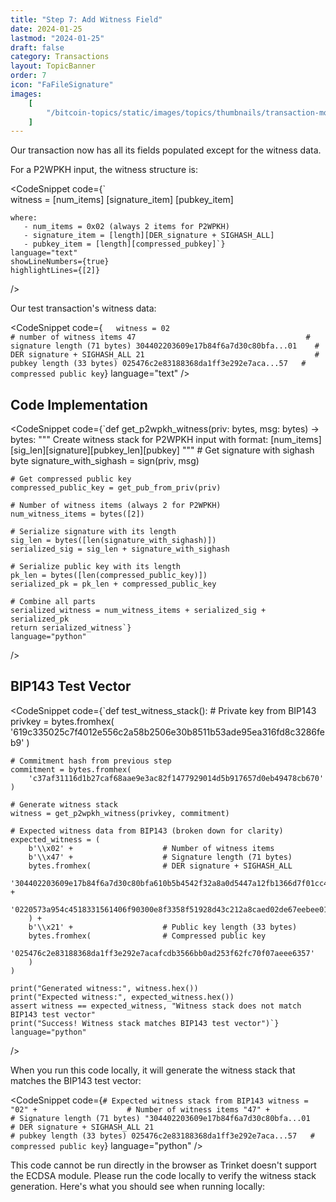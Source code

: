 ```yaml
---
title: "Step 7: Add Witness Field"
date: 2024-01-25
lastmod: "2024-01-25"
draft: false
category: Transactions
layout: TopicBanner
order: 7
icon: "FaFileSignature"
images:
    [
        "/bitcoin-topics/static/images/topics/thumbnails/transaction-module/signature/tx-thumbnail-signature-7.jpg"
    ]
---
```


Our transaction now has all its fields populated except for the witness data.

<div className="w-full rounded-xl overflow-hidden full-width">
    <SvgDisplay
        src="/bitcoin-topics/static/images/topics/transactions/signature/signature9.svg"
        width="100%"
        height="auto"
    />
</div>

For a P2WPKH input, the witness structure is:

<CodeSnippet
    code={`   
    witness = [num_items] [signature_item] [pubkey_item]

    where:
       - num_items = 0x02 (always 2 items for P2WPKH)
       - signature_item = [length][DER_signature + SIGHASH_ALL]
       - pubkey_item = [length][compressed_pubkey]`}
    language="text"
    showLineNumbers={true}
    highlightLines={[2]}
/>

Our test transaction's witness data:

<CodeSnippet
    code={`   witness = 02                                      # number of witness items
             47                                      # signature length (71 bytes)
             304402203609e17b84f6a7d30c80bfa...01    # DER signature + SIGHASH_ALL
             21                                      # pubkey length (33 bytes)
             025476c2e83188368da1ff3e292e7aca...57   # compressed public key`}
    language="text"
/>

## Code Implementation

<CodeSnippet
    code={`def get_p2wpkh_witness(priv: bytes, msg: bytes) -> bytes:
    """
    Create witness stack for P2WPKH input with format:
    [num_items][sig_len][signature][pubkey_len][pubkey]
    """
    # Get signature with sighash byte
    signature_with_sighash = sign(priv, msg)
    
    # Get compressed public key
    compressed_public_key = get_pub_from_priv(priv)
    
    # Number of witness items (always 2 for P2WPKH)
    num_witness_items = bytes([2])
    
    # Serialize signature with its length
    sig_len = bytes([len(signature_with_sighash)])
    serialized_sig = sig_len + signature_with_sighash
    
    # Serialize public key with its length
    pk_len = bytes([len(compressed_public_key)])
    serialized_pk = pk_len + compressed_public_key
    
    # Combine all parts
    serialized_witness = num_witness_items + serialized_sig + serialized_pk
    return serialized_witness`}
    language="python"
/>

## BIP143 Test Vector

<CodeSnippet
    code={`def test_witness_stack():
    # Private key from BIP143
    privkey = bytes.fromhex(
        '619c335025c7f4012e556c2a58b2506e30b8511b53ade95ea316fd8c3286feb9'
    )
    
    # Commitment hash from previous step
    commitment = bytes.fromhex(
        'c37af31116d1b27caf68aae9e3ac82f1477929014d5b917657d0eb49478cb670'
    )
    
    # Generate witness stack
    witness = get_p2wpkh_witness(privkey, commitment)
    
    # Expected witness data from BIP143 (broken down for clarity)
    expected_witness = (
        b'\\x02' +                    # Number of witness items
        b'\\x47' +                    # Signature length (71 bytes)
        bytes.fromhex(                # DER signature + SIGHASH_ALL
            '304402203609e17b84f6a7d30c80bfa610b5b4542f32a8a0d5447a12fb1366d7f01cc44a' +
            '0220573a954c4518331561406f90300e8f3358f51928d43c212a8caed02de67eebee01'
        ) +
        b'\\x21' +                    # Public key length (33 bytes)
        bytes.fromhex(                # Compressed public key
            '025476c2e83188368da1ff3e292e7acafcdb3566bb0ad253f62fc70f07aeee6357'
        )
    )
    
    print("Generated witness:", witness.hex())
    print("Expected witness:", expected_witness.hex())
    assert witness == expected_witness, "Witness stack does not match BIP143 test vector"
    print("Success! Witness stack matches BIP143 test vector")`}
    language="python"
/>

When you run this code locally, it will generate the witness stack that matches the BIP143 test vector:

<CodeSnippet
    code={`# Expected witness stack from BIP143
witness = "02" +                    # Number of witness items
         "47" +                    # Signature length (71 bytes)
         "304402203609e17b84f6a7d30c80bfa...01   # DER signature + SIGHASH_ALL
         21                                      # pubkey length (33 bytes)
         025476c2e83188368da1ff3e292e7aca...57   # compressed public key`}
    language="python"
/>

<ExpandableAlert title="Note about Browser Execution" type="warning" expandable={true}>
This code cannot be run directly in the browser as Trinket doesn't support the ECDSA module. Please run the code locally to verify the witness stack generation. Here's what you should see when running locally:

<div className="dark:hidden w-full rounded-xl overflow-hidden">
    <SvgDisplay
        src="/bitcoin-topics/static/images/topics/transactions/signature/signature4.png"
        width="100%"
        height="auto"
    />
</div>
<div className="hidden dark:block w-full rounded-xl overflow-hidden">
    <SvgDisplay
        src="/bitcoin-topics/static/images/topics/transactions/signature/signature4.png"
        width="100%"
        height="auto"
    />
</div>

</ExpandableAlert>
